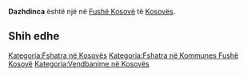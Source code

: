 {{Fshat në 
 | Emri                = Dazhdinca
 | EmriAlt                = 
 | NAME_SHORT_FORM=      
 | NAME_GENERIC=      
 | NAME_SORT_NAME_RO=      DAZHDINCA
 | FULL_NAME_RO = Dazhdinca
 | FULL_NAME_ND_RO=Dazhdinca
 | SORT_NAME_RG=DAZHDINCA
 | FULL_NAME_RG=Dazhdinca
 | FULL_NAME_ND_RG=Dazhdinca
 | SRP_NAME_SHORT_FORM=      
 | SRP_NAME_GENERIC=      
 | SRP_NAME_SORT_NAME_RO=      
 | SRP_FULL_NAME_RO = 
 | SRP_FULL_NAME_ND_RO=
 | SRP_SORT_NAME_RG=
 | SRP_FULL_NAME_RG=
 | SRP_FULL_NAME_ND_RG=
 | Emri (Rasa dhanore) = 
 | Figura              = 
 | Shteti              = Kosovo
 | Komuna              = Fushë Kosovë
 | Kodi postar         = 
 | Sipërfaqja          = 

 | Popullsia           = 

 | Regj. i popullsisë  = 
 | Dend. e popullsisë  = 
 | Faqja zyrtare       = 
 <!--- Koordinatat ----> 
 | Gjerësia            = 42.646944
 | Gjatësia            = 21.620278
 | Lartësia            = 
}}
'''Dazhdinca''' është një [[]] në [[Fushë Kosovë]] të [[Kosovës]].

<!-- == Gjeografia == -->
<!-- == Historia == -->
<!-- == Demografia == -->
== Shih edhe ==
{{Komuna Fushë Kosovë}}
{{Kosovo-Administrata-Cung}}

[[Kategoria:Fshatra në Kosovës]]
[[Kategoria:Fshatra në Kommunes Fushë Kosovë]]
[[Kategoria:Vendbanime në Kosovës]]